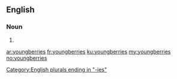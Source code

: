 ==English==

===Noun===
{{head|en|plural}}

# {{plural of|youngberry|lang=en}}

[[Category:English plurals ending in "-ies"]]

[[ar:youngberries]]
[[fr:youngberries]]
[[ku:youngberries]]
[[my:youngberries]]
[[no:youngberries]]